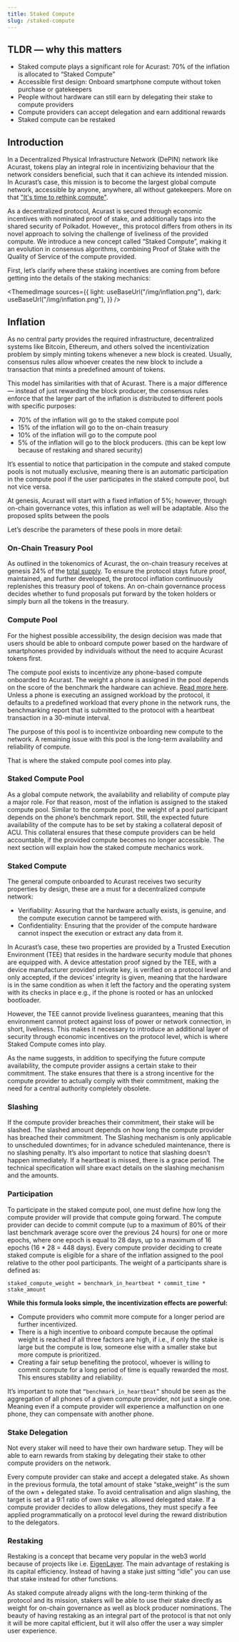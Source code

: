```yaml
---
title: Staked Compute
slug: /staked-compute
---
```



## TLDR — why this matters

- Staked compute plays a significant role for Acurast: 70% of the inflation is allocated to “Staked Compute”
- Accessible first design: Onboard smartphone compute without token purchase or gatekeepers
- People without hardware can still earn by delegating their stake to compute providers
- Compute providers can accept delegation and earn additional rewards
- Staked compute can be restaked

## Introduction

In a Decentralized Physical Infrastructure Network (DePIN) network like Acurast, tokens play an integral role in incentivizing behaviour that the network considers beneficial, such that it can achieve its intended mission. In Acurast’s case, this mission is to become the largest global compute network, accessible by anyone, anywhere, all without gatekeepers. More on that ["It's time to rethink compute"](https://acurast.medium.com/its-time-to-rethink-compute-thoughts-from-our-co-founder-alessandro-de-carli-f4fba2b68b97).

As a decentralized protocol, Acurast is secured through economic incentives with nominated proof of stake, and additionally taps into the shared security of Polkadot. However,, this protocol differs from others in its novel approach to solving the challenge of liveliness of the provided compute. We introduce a new concept called “Staked Compute”, making it an evolution in consensus algorithms, combining Proof of Stake with the Quality of Service of the compute provided.

First, let’s clarify where these staking incentives are coming from before getting into the details of the staking mechanics:

<ThemedImage
  sources={{
    light: useBaseUrl("/img/inflation.png"),
    dark: useBaseUrl("/img/inflation.png"),
  }}
/>

## Inflation

As no central party provides the required infrastructure, decentralized systems like Bitcoin, Ethereum, and others solved the incentivization problem by simply minting tokens whenever a new block is created. Usually, consensus rules allow whoever creates the new block to include a transaction that mints a predefined amount of tokens.

This model has similarities with that of Acurast. There is a major difference — instead of just rewarding the block producer, the consensus rules enforce that the larger part of the inflation is distributed to different pools with specific purposes:

- 70% of the inflation will go to the staked compute pool
- 15% of the inflation will go to the on-chain treasury
- 10% of the inflation will go to the compute pool
- 5% of the inflation will go to the block producers. (this can be kept low because of restaking and shared security)

It’s essential to notice that participation in the compute and staked compute pools is not mutually exclusive, meaning there is an automatic participation in the compute pool if the user participates in the staked compute pool, but not vice versa.

At genesis, Acurast will start with a fixed inflation of 5%; however, through on-chain governance votes, this inflation as well will be adaptable. Also the proposed splits between the pools

Let’s describe the parameters of these pools in more detail:

### On-Chain Treasury Pool

As outlined in the tokenomics of Acurast, the on-chain treasury receives at genesis 24% of the [total supply](https://acurast.medium.com/acurast-tokenomics-fueling-decentralized-compute-with-acu-be4f33632f41). To ensure the protocol stays future proof, maintained, and further developed, the protocol inflation continuously replenishes this treasury pool of tokens. An on-chain governance process decides whether to fund proposals put forward by the token holders or simply burn all the tokens in the treasury.

### Compute Pool

For the highest possible accessibility, the design decision was made that users should be able to onboard compute power based on the hardware of smartphones provided by individuals without the need to acquire Acurast tokens first.

The compute pool exists to incentivize any phone-based compute onboarded to Acurast. The weight a phone is assigned in the pool depends on the score of the benchmark the hardware can achieve. [Read more here](/acurast-processors/benchmarks). Unless a phone is executing an assigned workload by the protocol, it defaults to a predefined workload that every phone in the network runs, the benchmarking report that is submitted to the protocol with a heartbeat transaction in a 30-minute interval.

The purpose of this pool is to incentivize onboarding new compute to the network. A remaining issue with this pool is the long-term availability and reliability of compute.

That is where the staked compute pool comes into play.

### Staked Compute Pool

As a global compute network, the availability and reliability of compute play a major role. For that reason, most of the inflation is assigned to the staked compute pool. Similar to the compute pool, the weight of a pool participant depends on the phone’s benchmark report. Still, the expected future availability of the compute has to be set by staking a collateral deposit of ACU. This collateral ensures that these compute providers can be held accountable, if the provided compute becomes no longer accessible. The next section will explain how the staked compute mechanics work.

### Staked Compute

The general compute onboarded to Acurast receives two security properties by design, these are a must for a decentralized compute network:

- Verifiability: Assuring that the hardware actually exists, is genuine, and the compute execution cannot be tampered with.
- Confidentiality: Ensuring that the provider of the compute hardware cannot inspect the execution or extract any data from it.

In Acurast’s case, these two properties are provided by a Trusted Execution Environment (TEE) that resides in the hardware security module that phones are equipped with. A device attestation proof signed by the TEE, with a device manufacturer provided private key, is verified on a protocol level and only accepted, if the devices’ integrity is given, meaning that the hardware is in the same condition as when it left the factory and the operating system with its checks in place e.g., if the phone is rooted or has an unlocked bootloader.

However, the TEE cannot provide liveliness guarantees, meaning that this environment cannot protect against loss of power or network connection, in short, liveliness. This makes it necessary to introduce an additional layer of security through economic incentives on the protocol level, which is where Staked Compute comes into play.

As the name suggests, in addition to specifying the future compute availability, the compute provider assigns a certain stake to their commitment. The stake ensures that there is a strong incentive for the compute provider to actually comply with their commitment, making the need for a central authority completely obsolete.

### Slashing

If the compute provider breaches their commitment, their stake will be slashed. The slashed amount depends on how long the compute provider has breached their commitment. The Slashing mechanism is only applicable to unscheduled downtimes; for in advance scheduled maintenance, there is no slashing penalty. It’s also important to notice that slashing doesn’t happen immediately. If a heartbeat is missed, there is a grace period. The technical specification will share exact details on the slashing mechanism and the amounts.

### Participation

To participate in the staked compute pool, one must define how long the compute provider will provide that compute going forward. The compute provider can decide to commit compute (up to a maximum of 80% of their last benchmark average score over the previous 24 hours) for one or more epochs, where one epoch is equal to 28 days, up to a maximum of 16 epochs (16 \* 28 = 448 days). Every compute provider deciding to create staked compute is eligible for a share of the inflation assigned to the pool relative to the other pool participants. The weight of a participants share is defined as:

```
staked_compute_weight = benchmark_in_heartbeat * commit_time * stake_amount
```

**While this formula looks simple, the incentivization effects are powerful:**

- Compute providers who commit more compute for a longer period are further incentivized.
- There is a high incentive to onboard compute because the optimal weight is reached if all three factors are high, if i.e., if only the stake is large but the compute is low, someone else with a smaller stake but more compute is prioritized.
- Creating a fair setup benefiting the protocol, whoever is willing to commit compute for a long period of time is equally rewarded the most. This ensures stability and reliability.

It’s important to note that `“benchmark_in_heartbeat”` should be seen as the aggregation of all phones of a given compute provider, not just a single one. Meaning even if a compute provider will experience a malfunction on one phone, they can compensate with another phone.

### Stake Delegation

Not every staker will need to have their own hardware setup. They will be able to earn rewards from staking by delegating their stake to other compute providers on the network.

Every compute provider can stake and accept a delegated stake. As shown in the previous formula, the total amount of stake “stake_weight” is the sum of the own + delegated stake. To avoid centralisation and align slashing, the target is set at a 9:1 ratio of own stake vs. allowed delegated stake. If a compute provider decides to allow delegations, they must specify a fee applied programmatically on a protocol level during the reward distribution to the delegators.

### Restaking

Restaking is a concept that became very popular in the web3 world because of projects like i.e. [EigenLayer](https://www.eigenlayer.xyz/). The main advantage of restaking is its capital efficiency. Instead of having a stake just sitting “idle” you can use that stake instead for other functions.

As staked compute already aligns with the long-term thinking of the protocol and its mission, stakers will be able to use their stake directly as weight for on-chain governance as well as block producer nominations. The beauty of having restaking as an integral part of the protocol is that not only it will be more capital efficient, but it will also offer the user a way simpler user experience.
